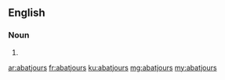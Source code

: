 {{also|abat-jours}}
==English==

===Noun===
{{head|en|noun plural form}}

# {{plural of|abatjour|lang=en}}

[[ar:abatjours]]
[[fr:abatjours]]
[[ku:abatjours]]
[[mg:abatjours]]
[[my:abatjours]]